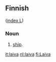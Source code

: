 ==Finnish==
([[Wiktionary:Finnish_index_l|index L]])

===Noun===

# [[ship]].

[[it:laiva]]
[[nl:laiva]]
[[fi:Laiva]]